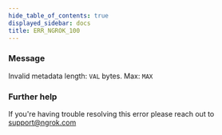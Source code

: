 ```yaml
---
hide_table_of_contents: true
displayed_sidebar: docs
title: ERR_NGROK_100
---
```


### Message

Invalid metadata length: `VAL` bytes. Max: `MAX`

### Further help

If you're having trouble resolving this error please reach out to [support@ngrok.com](mailto:support@ngrok.com?subject=Help%20with%20ERR_NGROK_100)
